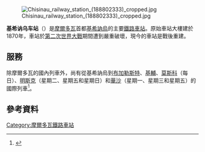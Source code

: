 [[File:Chisinau_railway_station_(188802333)_cropped.jpg|thumb]]

'''基希讷乌车站'''（{{lang-ro|Gara feroviară din Chișinău}}）是[[摩爾多瓦|摩爾多瓦]]首都[[基希訥烏|基希訥烏]]的主要[[鐵路車站|鐵路車站]]。原始車站大樓建於1870年，車站於[[第二次世界大戰|第二次世界大戰]]期間遭到嚴重破壞，現今的車站是戰後重建。

==服務==
除摩爾多瓦的國內列車外，尚有從基希訥烏到[[布加勒斯特|布加勒斯特]]、[[基輔|基輔]]、[[莫斯科|莫斯科]]（每日）、[[明斯克|明斯克]]（星期二、星期五和星期日）和[[華沙|華沙]]（星期一、星期三和星期五）的國際列車<ref name="bahn">{{cite web |url=http://reiseauskunft.bahn.de/bin/bhftafel.exe/ |title=DB BAHN - Abfahrt und Ankunft – Deutsche Bahn timetables |publisher=reiseauskunft.bahn.de |accessdate=2016-07-31 |archive-date=2021-06-30 |archive-url=https://web.archive.org/web/20210630162146/https://reiseauskunft.bahn.de/bin/bhftafel.exe/ }}</ref>。

==參考資料==
{{reflist}}

{{commons category|Chișinău Central Station}}
{{coord|47|00|45|N|28|51|35|E|region:RU_type:railwaystation_source:kolossus-ruwiki|display=title}}

[[Category:摩爾多瓦鐵路車站|Category:摩爾多瓦鐵路車站]]